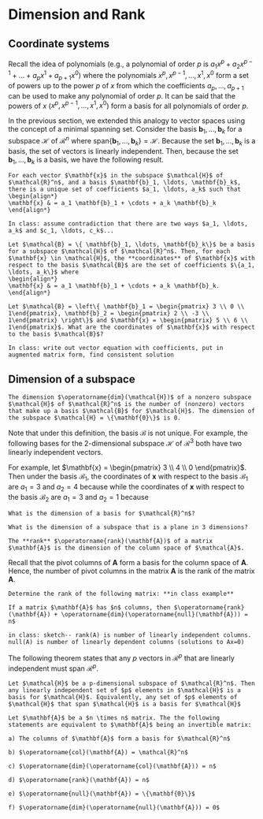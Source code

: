 # Dimension and Rank {#dimension-and-rank}

## Coordinate systems

Recall the idea of polynomials (e.g., a polynomial of order $p$ is $a_1x^p + a_2x^{p-1} + \ldots + a_p x^1 + a_{p+1} x^0$) where the polynomials $x^p, x^{p-1}, \ldots, x^1, x^0$ form a set of powers up to the power $p$ of $x$ from which the coefficients $a_p, \ldots, a_{p+1}$ can be used to make any polynomial of order $p$. It can be said that the powers of $x$ ($x^p, x^{p-1}, \ldots, x^1, x^0$) form a basis for all polynomials of order $p$. 

In the previous section, we extended this analogy to vector spaces using the concept of a minimal spanning set. Consider the basis  $\mathbf{b}_1, \ldots, \mathbf{b}_k$ for a subspace $\mathcal{H}$ of $\mathcal{R}^n$ where span$\{\mathbf{b}_1, \ldots, \mathbf{b}_k\} = \mathcal{H}$. Because the set $\mathbf{b}_1, \ldots, \mathbf{b}_k$ is a basis, the set of vectors is linearly independent. Then, because the set $\mathbf{b}_1, \ldots, \mathbf{b}_k$ is a basis, we have the following result. 

```theorem
For each vector $\mathbf{x}$ in the subspace $\mathcal{H}$ of $\mathcal{R}^n$, and a basis $\mathbf{b}_1, \ldots, \mathbf{b}_k$, there is a unique set of coefficients $a_1, \ldots, a_k$ such that 
\begin{align*}
\mathbf{x} & = a_1 \mathbf{b}_1 + \cdots + a_k \mathbf{b}_k
\end{align*}

```


```proof
In class: assume contradiction that there are two ways $a_1, \ldots, a_k$ and $c_1, \ldots, c_k$...
```

```definition
Let $\mathcal{B} = \{ \mathbf{b}_1, \ldots, \mathbf{b}_k\}$ be a basis for a subspace $\mathcal{H}$ of $\mathcal{R}^n$. Then, for each $\mathbf{x} \in \mathcal{H}$, the **coordinates** of $\mathbf{x}$ with respect to the basis $\mathcal{B}$ are the set of coefficients $\{a_1, \ldots, a_k\}$ where
\begin{align*}
\mathbf{x} & = a_1 \mathbf{b}_1 + \cdots + a_k \mathbf{b}_k.
\end{align*}
```


```example
Let $\mathcal{B} = \left\{ \mathbf{b}_1 = \begin{pmatrix} 3 \\ 0 \\ 1\end{pmatrix}, \mathbf{b}_2 = \begin{pmatrix} 2 \\ -3 \\ 1\end{pmatrix} \right\}$ and $\mathbf{x} = \begin{pmatrix} 5 \\ 6 \\ 1\end{pmatrix}$. What are the coordinates of $\mathbf{x}$ with respect to the basis $\mathcal{B}$?
```

```solution
In class: write out vector equation with coefficients, put in augmented matrix form, find consistent solution
```


## Dimension of a subspace


```definition
The dimension $\operatorname{dim}(\mathcal{H})$ of a nonzero subspace $\mathcal{H}$ of $\mathcal{R}^n$ is the number of (nonzero) vectors that make up a basis $\mathcal{B}$ for $\mathcal{H}$. The dimension of the subspace $\mathcal{H} = \{\mathbf{0}\}$ is 0.
```

Note that under this definition, the basis $\mathcal{B}$ is not unique. For example, the following bases for the 2-dimensional subspace $\mathcal{H}$ of $\mathcal{R}^3$ both have two linearly independent vectors.

\begin{align*}
\mathcal{B}_1 = \left\{ \begin{pmatrix} 1 \\ 0 \\ 0 \end{pmatrix}, \begin{pmatrix} 0 \\ 1 \\ 0 \end{pmatrix} \right\} && \mathcal{B}_2 = \left\{ \begin{pmatrix} 1 \\ 1 \\ 0 \end{pmatrix}, \begin{pmatrix} 0 \\ 1 \\ 0 \end{pmatrix} \right\} 
\end{align*}

For example, let $\mathbf{x} = \begin{pmatrix} 3 \\ 4 \\ 0 \end{pmatrix}$. Then under the basis $\mathcal{B}_1$, the coordinates of $\mathbf{x}$ with respect to the basis $\mathcal{B}_1$ are $a_1 = 3$ and $a_2 = 4$ because 
\begin{align*}
\mathbf{x} = \begin{pmatrix} 3 \\ 4 \\ 0 \end{pmatrix} = 3 \begin{pmatrix} 1 \\ 0 \\ 0 \end{pmatrix} + 4 \begin{pmatrix} 0 \\ 1 \\ 0 \end{pmatrix}
\end{align*}
while the coordinates of $\mathbf{x}$ with respect to the basis $\mathcal{B}_2$ are $a_1 = 3$ and $a_2 = 1$ because
\begin{align*}
\mathbf{x} = \begin{pmatrix} 3 \\ 4 \\ 0 \end{pmatrix} = 3 \begin{pmatrix} 1 \\ 1 \\ 0 \end{pmatrix} + \begin{pmatrix} 0 \\ 1 \\ 0 \end{pmatrix}.
\end{align*}


```exercise
What is the dimension of a basis for $\mathcal{R}^n$?
```

```exercise
What is the dimension of a subspace that is a plane in 3 dimensions?
```

```definition
The **rank** $\operatorname{rank}(\mathbf{A})$ of a matrix $\mathbf{A}$ is the dimension of the column space of $\mathcal{A}$.
```

Recall that the pivot columns of $\mathbf{A}$ form a basis for the column space of $\mathbf{A}$. Hence, the number of pivot columns in the matrix $\mathbf{A}$ is the rank of the matrix $\mathbf{A}$.

```example
Determine the rank of the following matrix: **in class example**
```


```theorem
If a matrix $\mathbf{A}$ has $n$ columns, then $\operatorname{rank}(\mathbf{A}) + \operatorname{dim}(\operatorname{null}(\mathbf{A})) = n$
```

```proof
in class: sketch-- rank(A) is number of linearly independent columns. null(A) is number of linearly dependent columns (solutions to Ax=0)
```

The following theorem states that any $p$ vectors in $\mathcal{R}^p$ that are linearly independent must span $\mathcal{R}^p$.

```theorem
Let $\mathcal{H}$ be a p-dimensional subspace of $\mathcal{R}^n$. Then any linearly independent set of $p$ elements in $\mathcal{H}$ is a basis for $\mathcal{H}$. Equivalently, any set of $p$ elements of $\mathcal{H}$ that span $\mathcal{H}$ is a basis for $\mathcal{H}$
```

```theorem
Let $\mathbf{A}$ be a $n \times n$ matrix. The the following statements are equivalent to $\mathbf{A}$ being an invertible matrix:
    
a) The columns of $\mathbf{A}$ form a basis for $\mathcal{R}^n$
    
b) $\operatorname{col}(\mathbf{A}) = \mathcal{R}^n$
    
c) $\operatorname{dim}(\operatorname{col}(\mathbf{A})) = n$
    
d) $\operatorname{rank}(\mathbf{A}) = n$
    
e) $\operatorname{null}(\mathbf{A}) = \{\mathbf{0}\}$    

f) $\operatorname{dim}(\operatorname{null}(\mathbf{A})) = 0$    
```

